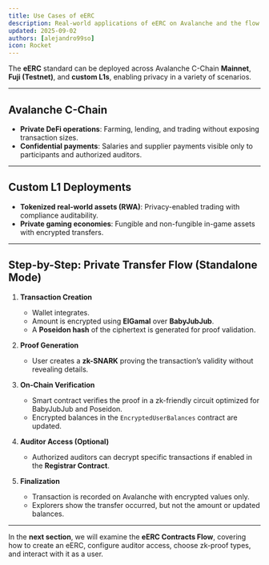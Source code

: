 ```yaml
---
title: Use Cases of eERC
description: Real-world applications of eERC on Avalanche and the flow of a private transfer.
updated: 2025-09-02
authors: [alejandro99so]
icon: Rocket
---
```


The **eERC** standard can be deployed across Avalanche C-Chain **Mainnet**, **Fuji (Testnet)**, and **custom L1s**, enabling privacy in a variety of scenarios.

---

## Avalanche C-Chain
- **Private DeFi operations**: Farming, lending, and trading without exposing transaction sizes.
- **Confidential payments**: Salaries and supplier payments visible only to participants and authorized auditors.

---

## Custom L1 Deployments
- **Tokenized real-world assets (RWA)**: Privacy-enabled trading with compliance auditability.
- **Private gaming economies**: Fungible and non-fungible in-game assets with encrypted transfers.

---

## Step-by-Step: Private Transfer Flow (Standalone Mode)

1. **Transaction Creation**  
   - Wallet integrates.  
   - Amount is encrypted using **ElGamal** over **BabyJubJub**.  
   - A **Poseidon hash** of the ciphertext is generated for proof validation.

2. **Proof Generation**  
   - User creates a **zk-SNARK** proving the transaction’s validity without revealing details.

3. **On-Chain Verification**  
   - Smart contract verifies the proof in a zk-friendly circuit optimized for BabyJubJub and Poseidon.  
   - Encrypted balances in the `EncryptedUserBalances` contract are updated.

4. **Auditor Access (Optional)**  
   - Authorized auditors can decrypt specific transactions if enabled in the **Registrar Contract**.

5. **Finalization**  
   - Transaction is recorded on Avalanche with encrypted values only.  
   - Explorers show the transfer occurred, but not the amount or updated balances.

---

In the **next section**, we will examine the **eERC Contracts Flow**, covering how to create an eERC, configure auditor access, choose zk-proof types, and interact with it as a user.
